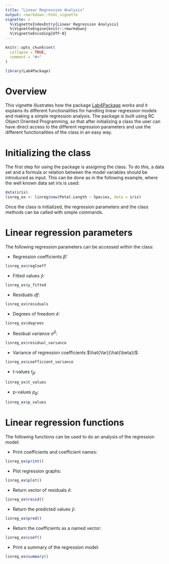 ```yaml
---
title: "Linear Regression Analysis"
output: rmarkdown::html_vignette
vignette: >
  %\VignetteIndexEntry{Linear Regression Analysis}
  %\VignetteEngine{knitr::rmarkdown}
  %\VignetteEncoding{UTF-8}
---
```


```r
knitr::opts_chunk$set(
  collapse = TRUE,
  comment = "#>"
)
```

```r
library(Lab4Package)
```
# Overview
This vignette illustrates how the package [Lab4Package](https://github.com/jmparlad/Lab-4.git) works and it explains its different functionalities for handling linear regression models and making a simple regression analysis. The package is built using RC Object Oriented Programming, so that after initializing a class the user can have direct access to the different regression parameters and use the different functionalities of the class in an easy way.

# Initializing the class
The first step for using the package is assigning the class. To do this, a data set and a formula or relation between the model variables should be introduced as input. This can be done as in the following example, where the well known data set iris is used:
```r
data(iris)
linreg_ex <- linreg$new(Petal.Length ~ Species, data = iris)
```
Once the class is initialized, the regression parameters and the class methods can be called with simple commands.

# Linear regression parameters
The following regression parameters can be accessed within the class:

* Regression coefficients $\hat{\beta}$:
```r
linreg_ex$regCoeff
```
* Fitted values $\hat{y}$:
```r
linreg_ex$y_fitted
```
* Residuals $df$:
```r
linreg_ex$residuals
```
* Degrees of freedom $\hat{e}$:
```r
linreg_ex$degrees
```
* Residual variance $\hat{\sigma}^2$:
```r
linreg_ex$residual_variance
```
* Variance of regression coefficients $\hat{Var}(\hat{\beta})$:
```r
linreg_ex$coefficient_variance
```
* t-values $t_\beta$:
```r
linreg_ex$t_values
```
* p-values $p_\beta$:
```r
linreg_ex$p_values
```

# Linear regression functions
The following functions can be used to do an analysis of the regression model:

* Print coefficients and coefficient names:
```r
linreg_ex$print()
```
* Plot regression graphs:
```r
linreg_ex$plot()
```

* Return vector of residuals $\hat{e}$:
```r
linreg_ex$resid()
```
* Return the predicted values $\hat{y}$:
```r
linreg_ex$pred()
```
* Return the coefficients as a named vector:
```r
linreg_ex$coef()
```
* Print a summary of the regression model:
```r
linreg_ex$summary()
```